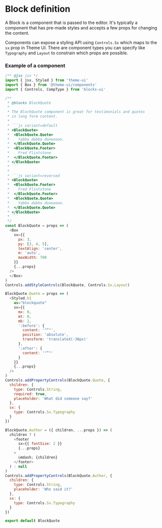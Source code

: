 
# Block definition

A Block is a component that is passed to the editor. It's typically a
component that has pre-made styles and accepts a few props for changing
the content.

Components can expose a styling API using `Controls.Sx` which maps to the
`sx` prop in Theme UI. There are component types you can specify like
`Typography` and `Layout` to constrain which props are possible.

### Example of a component 

```js
/** @jsx jsx */
import { jsx, Styled } from 'theme-ui'
import { Box } from '@theme-ui/components'
import { Controls, CompType } from 'blocks-ui'

/**
 * @blocks BlockQuote
 * 
 * The BlockQuote component is great for testimonials and quotes
 * in long form content.
 * 
 * ```js variant=default
 * <BlockQuote>
 *  <BlockQuote.Quote>
 *    Yabba dabba dooooooo.
 *  </BlockQuote.Quote>
 *  <BlockQuote.Footer>
 *    Fred Flintstone
 *  </BlockQuote.Footer>
 * </BlockQuote>
 * ```
 * 
 * ```js variant=reversed
 * <BlockQuote>
 *  <BlockQuote.Footer>
 *    Fred Flintstone
 *  </BlockQuote.Footer>
 *  <BlockQuote.Quote>
 *    Yabba dabba dooooooo.
 *  </BlockQuote.Quote>
 * </BlockQuote>
 * ```
 */
const BlockQuote = props => (
  <Box
    sx={{
      px: 3,
      py: [3, 4, 5],
      textAlign: 'center',
      m: 'auto',
      maxWidth: 700
    }}
    {...props}
  />
  </Box>
)
Controls.addStyleControls(BlockQuote, Controls.Sx.Layout)

BlockQuote.Quote = props => (
  <Styled.h1
    as="blockquote"
    sx={{
      mx: 0,
      mt: 0,
      mb: 2,
      ':before': {
        content: '"“"',
        position: 'absolute',
        transform: 'translateX(-30px)'
      },
      ':after': {
        content: '"”"'
      }
    }}
    {...props}
  />
)
Controls.addPropertyControls(BlockQuote.Quote, {
  children: {
    type: Controls.String,
    required: true,
    placeholder: 'What did someone say?'
  },
  sx: {
    type: Controls.Sx.Typography
  }
})

BlockQuote.Author = ({ children, ...props }) => (
  children ? (
    <footer
      sx={{ fontSize: 2 }}
      {...props}
    >
      &mdash; {children}
    </footer>
  ) : null
)
Controls.addPropertyControls(BlockQuote.Author, {
  children: {
    type: Controls.String,
    placeholder: 'Who said it?'
  },
  sx: {
    type: Controls.Sx.Typography
  }
})

export default BlockQuote
```
